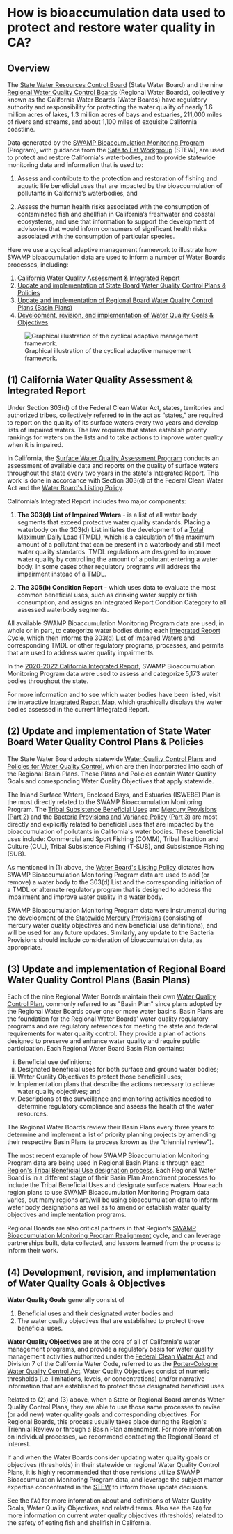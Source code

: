# How is bioaccumulation data used to protect and restore water quality in CA?

## Overview

The [State Water Resources Control Board](https://www.waterboards.ca.gov/) (State Water Board) and the nine [Regional Water Quality Control Boards](https://www.waterboards.ca.gov/waterboards_map.html) (Regional Water Boards), collectively known as the California Water Boards (Water Boards) have regulatory authority and responsibility for protecting the water quality of nearly 1.6 million acres of lakes, 1.3 million acres of bays and estuaries, 211,000 miles of rivers and streams, and about 1,100 miles of exquisite California coastline. 

Data generated by the [SWAMP Bioaccumulation Monitoring Program](https://www.waterboards.ca.gov/water_issues/programs/swamp/bioaccumulation_monitoring.html) (Program), with guidance from the [Safe to Eat Workgroup](https://mywaterquality.ca.gov/monitoring_council/bioaccumulation_oversight_group/) (STEW), are used to protect and restore California\'s waterbodies, and to provide statewide monitoring data and information that is used to:

1.  Assess and contribute to the protection and restoration of fishing and aquatic life beneficial uses that are impacted by the bioaccumulation of pollutants in California's waterbodies, and

2.  Assess the human health risks associated with the consumption of contaminated fish and shellfish in California's freshwater and coastal ecosystems, and use that information to support the development of advisories that would inform consumers of significant health risks associated with the consumption of particular species.

Here we use a cyclical adaptive management framework to illustrate how SWAMP bioaccumulation data are used to inform a number of Water Boards processes, including: 

1.  [California Water Quality Assessment & Integrated Report](https://cawaterboarddatacenter.github.io/stew-faq/data-use-wq.html#california-water-quality-assessment-integrated-report)
2.  [Update and implementation of State Board Water Quality Control Plans & Policies](https://cawaterboarddatacenter.github.io/stew-faq/data-use-wq.html#update-and-implementation-of-state-water-board-water-quality-control-plans-policies)
3.  [Update and implementation of Regional Board Water Quality Control Plans (Basin Plans)](https://cawaterboarddatacenter.github.io/stew-faq/data-use-wq.html#update-and-implementation-of-regional-board-water-quality-control-plans-basin-plans)
4.  [Development, revision, and implementation of Water Quality Goals & Objectives](https://cawaterboarddatacenter.github.io/stew-faq/data-use-wq.html#development-revision-and-implementation-of-water-quality-goals-objectives)

![Graphical illustration of the cyclical adaptive management framework.](images/management-cycle.png){fig-alt="Graphical illustration of the cyclical adaptive management framework. Water Quality Objectives are at the center and are surrounded by five phases: monitor, assess, plan, implement, and adjust. Meaningful engagement with tribes and communities surrounds all phases. Example Water Boards processes are provided for each phase and are described in detail below."}

## (1) California Water Quality Assessment & Integrated Report

Under Section 303(d) of the Federal Clean Water Act, states, territories and authorized tribes, collectively referred to in the act as "states," are required to report on the quality of its surface waters every two years and develop lists of impaired waters. The law requires that states establish priority rankings for waters on the lists and to take actions to improve water quality when it is impaired.

In California, the [Surface Water Quality Assessment Program](https://www.waterboards.ca.gov/water_issues/programs/water_quality_assessment/) conducts an assessment of available data and reports on the quality of surface waters throughout the state every two years in the state\'s Integrated Report. This work is done in accordance with Section 303(d) of the Federal Clean Water Act and the [Water Board\'s Listing Policy](https://www.waterboards.ca.gov/water_issues/programs/tmdl/303d_listing.html). 

California's Integrated Report includes two major components:

1.  **The 303(d) List of Impaired Waters** - is a list of all water body segments that exceed protective water quality standards. Placing a waterbody on the 303(d) List initiates the development of a [Total Maximum Daily Load](https://www.waterboards.ca.gov/water_issues/programs/tmdl/) (TMDL), which is a calculation of the maximum amount of a pollutant that can be present in a waterbody and still meet water quality standards. TMDL regulations are designed to improve water quality by controlling the amount of a pollutant entering a water body. In some cases other regulatory programs will address the impairment instead of a TMDL.

2.  **The 305(b) Condition Report** - which uses data to evaluate the most common beneficial uses, such as drinking water supply or fish consumption, and assigns an Integrated Report Condition Category to all assessed waterbody segments. 

All available SWAMP Bioaccumulation Monitoring Program data are used, in whole or in part, to categorize water bodies during each [Integrated Report Cycle](https://www.waterboards.ca.gov/water_issues/programs/water_quality_assessment/integrated_report_cycles.html), which then informs the 303(d) List of Impaired Waters and corresponding TMDL or other regulatory programs, processes, and permits that are used to address water quality impairments. 

In the [2020-2022 California Integrated Report](https://www.waterboards.ca.gov/water_issues/programs/water_quality_assessment/2020_2022_integrated_report.html), SWAMP Bioaccumulation Monitoring Program data were used to assess and categorize 5,173 water bodies throughout the state.

For more information and to see which water bodies have been listed, visit the interactive [Integrated Report Map](https://gispublic.waterboards.ca.gov/portal/apps/webappviewer/index.html?id=6cca2a3a1815465599201266373cbb7b), which graphically displays the water bodies assessed in the current Integrated Report.

## (2) Update and implementation of State Water Board Water Quality Control Plans & Policies

The State Water Board adopts statewide [Water Quality Control Plans](https://www.waterboards.ca.gov/plans_policies/#plans) and [Policies for Water Quality Control](https://www.waterboards.ca.gov/plans_policies/#policies), which are then incorporated into each of the Regional Basin Plans. These Plans and Policies contain Water Quality Goals and corresponding Water Quality Objectives that apply statewide. 

The Inland Surface Waters, Enclosed Bays, and Estuaries (ISWEBE) Plan is the most directly related to the SWAMP Bioaccumulation Monitoring Program. The [Tribal Subsistence Beneficial Uses](https://www.waterboards.ca.gov/tribal_affairs/beneficial_uses.html) and [Mercury Provisions](https://www.waterboards.ca.gov/water_issues/programs/mercury/) ([Part 2](https://www.waterboards.ca.gov/water_issues/programs/mercury/docs/hg_prov_final.pdf)) and the [Bacteria Provisions and Variance Policy](https://www.waterboards.ca.gov/bacterialobjectives/) ([Part 3](https://www.waterboards.ca.gov/plans_policies/docs/bacteria.pdf)) are most directly and explicitly related to beneficial uses that are impacted by the bioaccumulation of pollutants in California\'s water bodies. These beneficial uses include: Commercial and Sport Fishing (COMM), Tribal Tradition and Culture (CUL), Tribal Subsistence Fishing (T-SUB), and Subsistence Fishing (SUB).

As mentioned in (1) above, the [Water Board\'s Listing Policy](https://www.waterboards.ca.gov/water_issues/programs/tmdl/303d_listing.html) dictates how SWAMP Bioaccumulation Monitoring Program data are used to add (or remove) a water body to the 303(d) List and the corresponding initiation of a TMDL or alternate regulatory program that is designed to address the impairment and improve water quality in a water body.  

SWAMP Bioaccumulation Monitoring Program data were instrumental during the development of the [Statewide Mercury Provisions](https://www.waterboards.ca.gov/water_issues/programs/mercury/) (consisting of mercury water quality objectives and new beneficial use definitions), and will be used for any future updates. Similarly, any update to the Bacteria Provisions should include consideration of bioaccumulation data, as appropriate.

## (3) Update and implementation of Regional Board Water Quality Control Plans (Basin Plans)

Each of the nine Regional Water Boards maintain their own [Water Quality Control Plan](https://www.waterboards.ca.gov/plans_policies/#plans), commonly referred to as \"Basin Plan\" since plans adopted by the Regional Water Boards cover one or more water basins. Basin Plans are the foundation for the Regional Water Boards\' water quality regulatory programs and are regulatory references for meeting the state and federal requirements for water quality control. They provide a plan of actions designed to preserve and enhance water quality and require public participation. Each Regional Water Board Basin Plan contains:

i.  Beneficial use definitions;
ii. Designated beneficial uses for both surface and ground water bodies;
iii. Water Quality Objectives to protect those beneficial uses;
iv. Implementation plans that describe the actions necessary to achieve water quality objectives; and
v.  Descriptions of the surveillance and monitoring activities needed to determine regulatory compliance and assess the health of the water resources.

The Regional Water Boards review their Basin Plans every three years to determine and implement a list of priority planning projects by amending their respective Basin Plans (a process known as the \"triennial review\").

The most recent example of how SWAMP Bioaccumulation Monitoring Program data are being used in Regional Basin Plans is through [each Region\'s Tribal Beneficial Use designation process](https://www.waterboards.ca.gov/tribal_affairs/regional_tbu_updates.html). Each Regional Water Board is in a different stage of their Basin Plan Amendment processes to include the Tribal Beneficial Uses and designate surface waters. How each region plans to use SWAMP Bioaccumulation Monitoring Program data varies, but many regions are/will be using bioaccumulation data to inform water body designations as well as to amend or establish water quality objectives and implementation programs. 

Regional Boards are also critical partners in that Region\'s [SWAMP Bioaccumulation Monitoring Program Realignment](https://www.waterboards.ca.gov/water_issues/programs/swamp/bioaccumulation_monitoring/program_realignment.html) cycle, and can leverage partnerships built, data collected, and lessons learned from the process to inform their work.

## (4) Development, revision, and implementation of Water Quality Goals & Objectives

**Water Quality Goals** generally consist of

1.  Beneficial uses and their designated water bodies and
2.  The water quality objectives that are established to protect those beneficial uses.

**Water Quality Objectives** are at the core of all of California\'s water management programs, and provide a regulatory basis for water quality management activities authorized under the [Federal Clean Water Act](https://www.epa.gov/laws-regulations/summary-clean-water-act) and Division 7 of the California Water Code, referred to as the [Porter-Cologne Water Quality Control Act](http://www.waterboards.ca.gov/laws_regulations/docs/portercologne.pdf). Water Quality Objectives consist of numeric thresholds (i.e. limitations, levels, or concentrations) and/or narrative information that are established to protect those designated beneficial uses.

Related to (2) and (3) above, when a State or Regional Board amends Water Quality Control Plans, they are able to use those same processes to revise (or add new) water quality goals and corresponding objectives. For Regional Boards, this process usually takes place during the Region\'s Triennial Review or through a Basin Plan amendment. For more information on individual processes, we recommend contacting the Regional Board of interest.

If and when the Water Boards consider updating water quality goals or objectives (thresholds) in their statewide or regional Water Quality Control Plans, it is highly recommended that those revisions utilize SWAMP Bioaccumulation Monitoring Program data, and leverage the subject matter expertise concentrated in the [STEW](https://mywaterquality.ca.gov/monitoring_council/bioaccumulation_oversight_group/) to inform those update decisions. 

See the `FAQ` for more information about and definitions of Water Quality Goals, Water Quality Objectives, and related terms. Also see the `FAQ` for more information on current water quality objectives (thresholds) related to the safety of eating fish and shellfish in California. 
